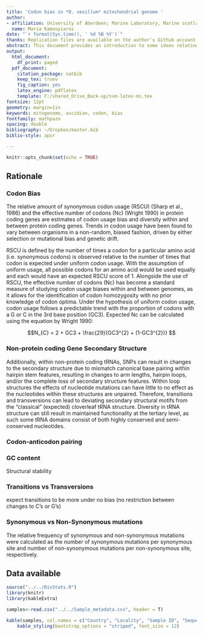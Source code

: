 ```yaml
---
title: 'Codon bias in *D. vexillum* mitochondrial genome '
author:
- affiliation: University of Aberdeen; Marine Laboratory, Marine scotland
  name: Maria Kamouyiaros
date: "`r format(Sys.time(), ' %d %B %Y')`"
thanks: Replication files are available on the author's Github account (http://github.com/Kamouyiaraki)
abstract: This document provides an introduction to some ideas relating to codon usage
output:
  html_document:
    df_print: paged
  pdf_document:
    citation_package: natbib
    keep_tex: truev
    fig_caption: yes
    latex_engine: pdflatex
    template: F:/shared_Drive_Back-up/svm-latex-ms.tex
fontsize: 12pt
geometry: margin=1in
keywords: mitogenome, ascidian, codon, bias
fontfamily: mathpazo
spacing: double
bibliography: ~/Dropbox/master.bib
biblio-style: apsr

---
```


```r
knitr::opts_chunk$set(echo = TRUE)
```

## Rationale

### Codon Bias

The relative amount of synonymous codon usage (RSCU) (Sharp et al., 1986) and the effective number of codons (Nc) (Wright 1990) in protein coding genes are estimates of codon usage bias and diversity within and between protein coding genes. Trends in codon usage have been found to vary between organisms in a non-random, biased fashion, driven by either selection or mutational bias and genetic drift. 

RSCU is defined by the number of times a codon for a particular amino acid (i.e. synonymous codons) is observed relative to the number of times that codon is expected under uniform codon usage. With the assumption of uniform usage, all possible codons for an amino acid would be used equally and each would have an expected RSCU score of 1. Alongside the use of RSCU, the effective number of codons (Nc) has become a standard measure of studying codon usage biases within and between genomes, as it allows for the identification of codon homozygosity with no prior knowledge of codon optima. Under the hypothesis of uniform codon usage, codon usage follows a predictable trend with the proportion of codons with a G or C in the 3rd base position (GC3). Expected Nc can be calculated using the equation by Wright 1990:

$$N_{C} = 2 + GC3 + \frac{29}{GC3^{2} + (1-GC3^{2})} $$

### Non-protein coding Gene Secondary Structure

Additionally, within non-protein coding tRNAs, SNPs can result in changes to the secondary structure due to mismatch canonical base pairing within hairpin stem features, resulting in changes to arm lengths, hairpin loops, and/or the complete loss of secondary structure features. Within loop structures the effects of nucleotide mutations can have little to no effect as the nucleotides within these structures are unpaired. Therefore, transitions and transversions can lead to deviating secondary structural motifs from the “classical” (expected) cloverleaf tRNA structure. Diversity in tRNA structure can still result in maintained functionality at the tertiary level, as such some tRNA domains consist of both highly conserved and semi-conserved nucleotides. 


### Codon-anticodon pairing



### GC content

Structural stability


### Transitions vs Transversions

expect transitions to be more under no bias (no restriction between changes to C's or G's)


### Synonymous vs Non-Synonymous mutations

The relative frequency of synonymous and non-synonymous mutations were calculated as the number of synonymous mutations per synonymous site and number of non-synonymous mutations per non-synonymous site, respectively.



## Data available

```r
source("../../DivStats.R")
library(knitr)
library(kableExtra)

```


```r
samples<-read.csv("../../Sample_metadata.csv", header = T)

kable(samples, col.names = c("Country", "Locality", "Sample ID", "Sequence Length (bp)", "% Coverage", "Partial-COI Haplotype"), align = "l", caption = "Summary of all mitochondrial genome sequences. Total number of nucleotides (Sequence Length), percentage complete relative to the reference genome (% Coverage) and associated identified partial-COI barcode haplotype number as defined by Stefaniak et al. (2012) are presented. Partial-COI haplotypes 2-6 were identified sensu Smith et al., 2012 (JF738057- JF738060), and haplotype 1 was identified sensu Stefaniak et al., 2012 (JQ663509).") %>%
    kable_styling(bootstrap_options = "striped", font_size = 12)

```
